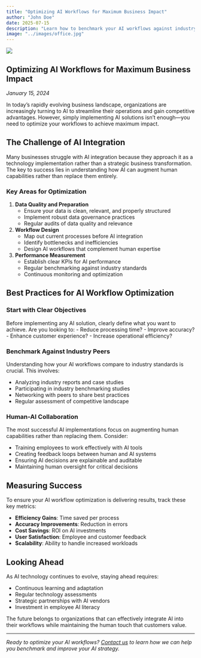 ```yaml
---
title: "Optimizing AI Workflows for Maximum Business Impact"
author: "John Doe"
date: 2025-07-15
description: "Learn how to benchmark your AI workflows against industry peers and optimize your marketing strategy for better results."
image: "../images/office.jpg"
---
```


::: {.blog-header}
![](../images/office.jpg)
:::

::: {.blog-content}
# Optimizing AI Workflows for Maximum Business Impact

::: {.blog-meta}
*January 15, 2024*
:::

In today's rapidly evolving business landscape, organizations are increasingly turning to AI to streamline their operations and gain competitive advantages. However, simply implementing AI solutions isn't enough—you need to optimize your workflows to achieve maximum impact.

## The Challenge of AI Integration

Many businesses struggle with AI integration because they approach it as a technology implementation rather than a strategic business transformation. The key to success lies in understanding how AI can augment human capabilities rather than replace them entirely.

### Key Areas for Optimization

1. **Data Quality and Preparation**
   - Ensure your data is clean, relevant, and properly structured
   - Implement robust data governance practices
   - Regular audits of data quality and relevance

2. **Workflow Design**
   - Map out current processes before AI integration
   - Identify bottlenecks and inefficiencies
   - Design AI workflows that complement human expertise

3. **Performance Measurement**
   - Establish clear KPIs for AI performance
   - Regular benchmarking against industry standards
   - Continuous monitoring and optimization

## Best Practices for AI Workflow Optimization

### Start with Clear Objectives

Before implementing any AI solution, clearly define what you want to achieve. Are you looking to:
- Reduce processing time?
- Improve accuracy?
- Enhance customer experience?
- Increase operational efficiency?

### Benchmark Against Industry Peers

Understanding how your AI workflows compare to industry standards is crucial. This involves:

- Analyzing industry reports and case studies
- Participating in industry benchmarking studies
- Networking with peers to share best practices
- Regular assessment of competitive landscape

### Human-AI Collaboration

The most successful AI implementations focus on augmenting human capabilities rather than replacing them. Consider:

- Training employees to work effectively with AI tools
- Creating feedback loops between human and AI systems
- Ensuring AI decisions are explainable and auditable
- Maintaining human oversight for critical decisions

## Measuring Success

To ensure your AI workflow optimization is delivering results, track these key metrics:

- **Efficiency Gains**: Time saved per process
- **Accuracy Improvements**: Reduction in errors
- **Cost Savings**: ROI on AI investments
- **User Satisfaction**: Employee and customer feedback
- **Scalability**: Ability to handle increased workloads

## Looking Ahead

As AI technology continues to evolve, staying ahead requires:

- Continuous learning and adaptation
- Regular technology assessments
- Strategic partnerships with AI vendors
- Investment in employee AI literacy

The future belongs to organizations that can effectively integrate AI into their workflows while maintaining the human touch that customers value.

---

*Ready to optimize your AI workflows? [Contact us](../about.qmd) to learn how we can help you benchmark and improve your AI strategy.*
::: 